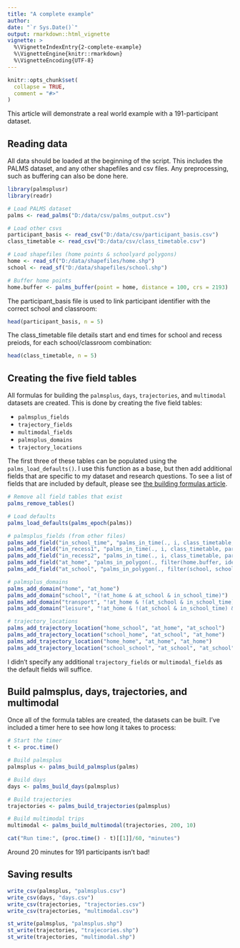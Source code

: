 ```yaml
---
title: "A complete example"
author:
date: "`r Sys.Date()`"
output: rmarkdown::html_vignette
vignette: >
  %\VignetteIndexEntry{2-complete-example}
  %\VignetteEngine{knitr::rmarkdown}
  %\VignetteEncoding{UTF-8}
---
```


```r
knitr::opts_chunk$set(
  collapse = TRUE,
  comment = "#>"
)
```

This article will demonstrate a real world example with a 191-participant dataset.

## Reading data

All data should be loaded at the beginning of the script. This includes the PALMS dataset, and any other shapefiles and csv files. Any preprocessing, such as buffering can also be done here.

```r
library(palmsplusr)
library(readr)

# Load PALMS dataset
palms <- read_palms("D:/data/csv/palms_output.csv")

# Load other csvs
participant_basis <- read_csv("D:/data/csv/participant_basis.csv")
class_timetable <- read_csv("D:/data/csv/class_timetable.csv")

# Load shapefiles (home points & schoolyard polygons)
home <- read_sf("D:/data/shapefiles/home.shp")
school <- read_sf("D:/data/shapefiles/school.shp")

# Buffer home points
home.buffer <- palms_buffer(point = home, distance = 100, crs = 2193)
```

The participant_basis file is used to link participant identifier with the correct school and classroom: 
```r
head(participant_basis, n = 5)
```

The class_timetable file details start and end times for school and recess preiods, for each school/classroom combination:
```r
head(class_timetable, n = 5)
```

## Creating the five field tables

All formulas for building the `palmsplus`, `days`, `trajectories`, and `multimodal` datasets are created. This is done by creating the five field tables:

* `palmsplus_fields`
* `trajectory_fields`
* `multimodal_fields`
* `palmsplus_domains`
* `trajectory_locations`


The first three of these tables can be populated using the `palms_load_defaults()`. I use this function as a base, but then add additional fields that are specific to my dataset and research questions. To see a list of fields that are included by default, please see [the building formulas article](https://thets.github.io/palmsplusr/articles/article-3-building-formulas.html).

```r
# Remove all field tables that exist
palms_remove_tables()

# Load defaults
palms_load_defaults(palms_epoch(palms))

# palmsplus_fields (from other files)
palms_add_field("in_school_time", "palms_in_time(., i, class_timetable, participant_basis, school_start, school_end)")
palms_add_field("in_recess1", "palms_in_time(., i, class_timetable, participant_basis, recess1_start, recess1_end)")
palms_add_field("in_recess2", "palms_in_time(., i, class_timetable, participant_basis, recess2_start, recess2_end)")
palms_add_field("at_home", "palms_in_polygon(., filter(home.buffer, identifier == i), identifier)")
palms_add_field("at_school", "palms_in_polygon(., filter(school, school_id == participant_basis %>% filter(identifier == i) %>% pull(school_id)))")

# palmsplus_domains
palms_add_domain("home", "at_home")
palms_add_domain("school", "(!at_home & at_school & in_school_time)")
palms_add_domain("transport", "!at_home & !(at_school & in_school_time) & (pedestrian | bicycle | vehicle)")
palms_add_domain("leisure", "!at_home & !(at_school & in_school_time) & !pedestrian & !bicycle & !vehicle")

# trajectory_locations
palms_add_trajectory_location("home_school", "at_home", "at_school")
palms_add_trajectory_location("school_home", "at_school", "at_home")
palms_add_trajectory_location("home_home", "at_home", "at_home")
palms_add_trajectory_location("school_school", "at_school", "at_school")
```

I didn't specify any additional `trajectory_fields` or `multimodal_fields` as the default fields will suffice. 

## Build palmsplus, days, trajectories, and multimodal

Once all of the formula tables are created, the datasets can be built. I've included a timer here to see how long it takes to process:

```r
# Start the timer
t <- proc.time()

# Build palmsplus
palmsplus <- palms_build_palmsplus(palms)

# Build days
days <- palms_build_days(palmsplus)

# Build trajectories
trajectories <- palms_build_trajectories(palmsplus)

# Build multimodal trips
multimodal <- palms_build_multimodal(trajectories, 200, 10)

cat("Run time:", (proc.time() - t)[[1]]/60, "minutes")
```

Around 20 minutes for 191 participants isn't bad!

## Saving results

```r
write_csv(palmsplus, "palmsplus.csv")
write_csv(days, "days.csv")
write_csv(trajectories, "trajectories.csv")
write_csv(trajectories, "multimodal.csv")

st_write(palmsplus, "palmsplus.shp")
st_write(trajectories, "trajecories.shp")
st_write(trajectories, "multimodal.shp")
```


